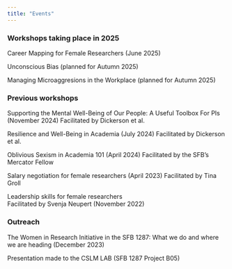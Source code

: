 ```yaml
---
title: "Events"
---
```

### Workshops taking place in 2025

Career Mapping for Female Researchers (June 2025)

Unconscious Bias (planned for Autumn 2025)

Managing Microaggresions in the Workplace (planned for Autumn 2025)
 

### Previous workshops 

Supporting the Mental Well-Being of Our People: A Useful Toolbox For PIs (November 2024)
Facilitated by Dickerson et al.

Resilience and Well-Being in Academia (July 2024)
Facilitated by Dickerson et al.

Oblivious Sexism in Academia 101 (April 2024)
Facilitated by the SFB's Mercator Fellow

Salary negotiation for female researchers (April 2023)
Facilitated by Tina Groll

Leadership skills for female researchers   
Facilitated by Svenja Neupert (November 2022)

### Outreach

The Women in Research Initiative in the SFB 1287: What we do and where we are heading (December 2023)

Presentation made to the CSLM LAB (SFB 1287 Project B05)
<!-- --- -->
<!-- #### Contact -->

<!-- pamela dot fuhrmeister at uni hyphen potsdam dot de   -->
<!-- pamfuhrmeister at gmail dot com -->
